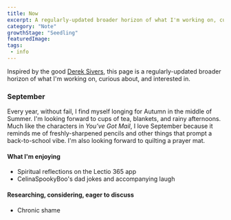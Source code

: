 ```yaml
---
title: Now
excerpt: A regularly-updated broader horizon of what I'm working on, curious about, and interested in.
category: "Note"
growthStage: "Seedling"
featuredImage: 
tags:
 - info
---
```

Inspired by the good [Derek Sivers](https://sive.rs), this page is a regularly-updated broader horizon of what I'm working on, curious about, and interested in.

### September
Every year, without fail, I find myself longing for Autumn in the middle of Summer. I'm looking forward to cups of tea, blankets, and rainy afternoons. Much like the characters in _You've Got Mail_, I love September because it reminds me of freshly-sharpened pencils and other things that prompt a back-to-school vibe. I'm also looking forward to quilting a prayer mat.

#### What I'm enjoying
- Spiritual reflections on the Lectio 365 app
- CelinaSpookyBoo's dad jokes and accompanying laugh

#### Researching, considering, eager to discuss
- Chronic shame
